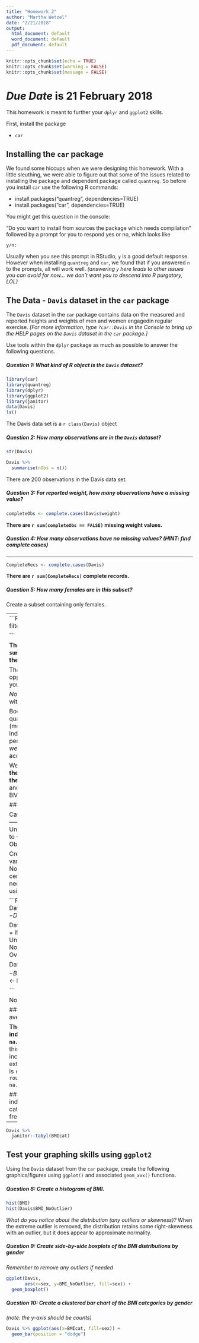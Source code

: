 ```yaml
---
title: "Homework 2"
author: "Martha Wetzel"
date: "2/21/2018"
output:
  html_document: default
  word_document: default
  pdf_document: default
---
```


```r
knitr::opts_chunk$set(echo = TRUE)
knitr::opts_chunk$set(warning = FALSE)
knitr::opts_chunk$set(message = FALSE)
```

# *Due Date* is 21 February 2018

This homework is meant to further your `dplyr` and `ggplot2` skills. 

First, install the package 

* `car`

## Installing the `car` package

We found some hiccups when we were designing this homework. With a little sleuthing, we were able to figure out that some of the issues related to installing the package and dependent package called `quantreg`. So before you install `car` use the following R commands:

* install.packages("quantreg", dependencies=TRUE)
* install.packages("car", dependencies=TRUE)

You might get this question in the console: 

"Do you want to install from sources the package which needs compilation" followed by a prompt for you to respond yes or no, which looks like

`y/n:`

Usually when you see this prompt in RStudio, `y` is a good default response. However when installing `quantreg` and `car`, we found that if you answered `n` to the prompts, all will work well. _(answering `y` here leads to other issues you can avoid for now... we don't want you to descend into R purgatory, LOL)_

## The Data - `Davis` dataset in the `car` package

The `Davis` dataset in the `car` package contains data on the measured and reported heights and weights of men and women engagedin regular exercise. _[For more information, type `?car::Davis` in the Console to bring up the HELP pages on the `Davis` dataset in the `car` package.]_

Use tools within the `dplyr` package as much as possible to answer the following questions.

##### **Question 1:** What kind of R object is the `Davis` dataset?
```R
library(car)
library(quantreg)
library(dplyr)
library(ggplot2)
library(janitor)
data(Davis)
ls()

```

The Davis data set is a `r class(Davis) ` object

##### **Question 2:** How many observations are in the `Davis` dataset?

```R
str(Davis)

Davis %>%
  summarise(nObs = n())
```

There are 200 observations in the Davis data set.


##### **Question 3:** For reported weight, how many observations have a missing value?
```r
completeObs <- complete.cases(Davis$weight)

```
**There are `r sum(completeObs == FALSE) ` missing weight values.**

##### **Question 4:** How many observations have no missing values? _(HINT: find complete cases)_

---

```r
CompleteRecs <- complete.cases(Davis)

```

**There are `r sum(CompleteRecs) ` complete records.**


##### **Question 5:** How many females are in this subset?
Create a subset containing only females.

---
```R
Females <- Davis %>%
  filter(sex == "F")

```

**There are `r Females %>% summarise(nObs = n())` females in the Davis data.**

That last question was an opportunity for you to show-off your `dplyr` confidence. 

*Now* return to the overall dataset with both males and females.

Body mass index is one way to quantify the amount of tissue mass (muscle, fat, and bone) in an individual, then categorize that person as _underweight_, _normal_ _weight_, _overweight_, or _obese_ according to that value. 

We calculate the BMI as the **ratio of the weight in kilograms divided by the square of the height in meters**, and the categorization based on BMI is as follows:

### BMI Categories

 Category    | BMI range (kg/m2)   
 ----------- | ------------------- 
 Underweight | <18.5              
 Normal      | 18.5 to <25              
 Overweight  | 25 to <30                
 Obese       | 30 or higher                  

Create the BMI variable and then a variable to depict BMI category. Note that the `height` variable is in centimeters, and `weight` is in kg. You need to create the BMI variable using the correct formula. 

```R
heightm <- Davis$height/100
BMI <- Davis$weight/(heightm^2)

Davis <- Davis %>%
  mutate(BMIcat = 
    if_else(BMI < 18.5, "1. Underweight",
                                         if_else( BMI<25, "2. Normal",
                                                                    if_else(BMI < 30, "3. Overweight", "4. Obese"))))
  
Davis$BMI_NoOutlier <-  BMI
Davis$BMI_NoOutlier[BMI>300] <- NA

```

Now answer these questions:

##### **Question 6:** What is the average BMI for these individuals?

**The average BMI for these individuals is `r round(mean(BMI, na.rm=TRUE), digits=2)`.   **
However, this average includes a clearly incorrect extreme value. When this extreme value is removed, the mean is `r round(mean(Davis$BMI_NoOutlier, na.rm=TRUE),digits=2)`.

##### **Question 7:** How do these individuals fall into the BMI categories (what are the frequencies and relative %'s)?

----

```r

Davis %>%
  janitor::tabyl(BMIcat)

```

## Test your graphing skills using `ggplot2`

Using the `Davis` dataset from the `car` package, create the following graphics/figures using `ggplot()` and associated `geom_xxx()` functions.

##### **Question 8:** Create a histogram of BMI. 

```r
hist(BMI)
hist(Davis$BMI_NoOutlier)

```

_What do you notice about the distribution (any outliers or skewness)?_
When the extreme outlier is removed, the distribution retains some right-skewness with an outlier, but it does appear to approximate normality.

##### **Question 9:** Create side-by-side boxplots of the BMI distributions by gender

_Remember to remove any outliers if needed_

```R
ggplot(Davis, 
       aes(x=sex, y=BMI_NoOutlier, fill=sex)) + 
  geom_boxplot() 

```

##### **Question 10:** Create a clustered bar chart of the BMI categories by gender

_(note: the y-axis should be counts)_

```R
Davis %>% ggplot(aes(x=BMIcat, fill=sex)) +
  geom_bar(position = "dodge") 

```

